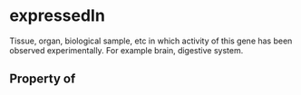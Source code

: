 # expressedIn

Tissue, organ, biological sample, etc in which activity of this gene has been observed experimentally. For example brain, digestive system.

## Property of



